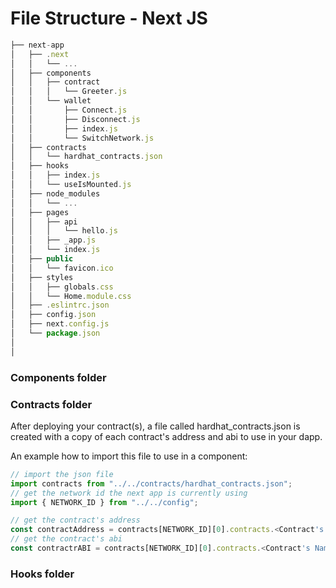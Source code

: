 # File Structure - Next JS

```jsx
├── next-app
│   ├── .next
│   │   └── ...
│   ├── components
│   │   ├── contract
│   │   │   └── Greeter.js
│   │   └── wallet
│   │       ├── Connect.js
│   │       ├── Disconnect.js
│   │       ├── index.js
│   │       └── SwitchNetwork.js
│   ├── contracts
│   │   └── hardhat_contracts.json
│   ├── hooks
│   │   ├── index.js
│   │   └── useIsMounted.js
│   ├── node_modules
│   │   └── ...
│   ├── pages
│   │   ├── api
│   │   │   └── hello.js
│   │   ├── _app.js
│   │   └── index.js
│   ├── public
│   │   └── favicon.ico
│   ├── styles
│   │   ├── globals.css
│   │   └── Home.module.css
│   ├── .eslintrc.json
│   ├── config.json
│   ├── next.config.js
│   └── package.json
│
│
```

### Components folder

### Contracts folder

After deploying your contract(s), a file called hardhat_contracts.json is created with a copy of each contract's address and abi to use in your dapp.

An example how to import this file to use in a component:

```jsx
// import the json file
import contracts from "../../contracts/hardhat_contracts.json";
// get the network id the next app is currently using
import { NETWORK_ID } from "../../config";

// get the contract's address
const contractAddress = contracts[NETWORK_ID][0].contracts.<Contract's Name>.address;
// get the contract's abi
const contractrABI = contracts[NETWORK_ID][0].contracts.<Contract's Name>.abi;
```

### Hooks folder
